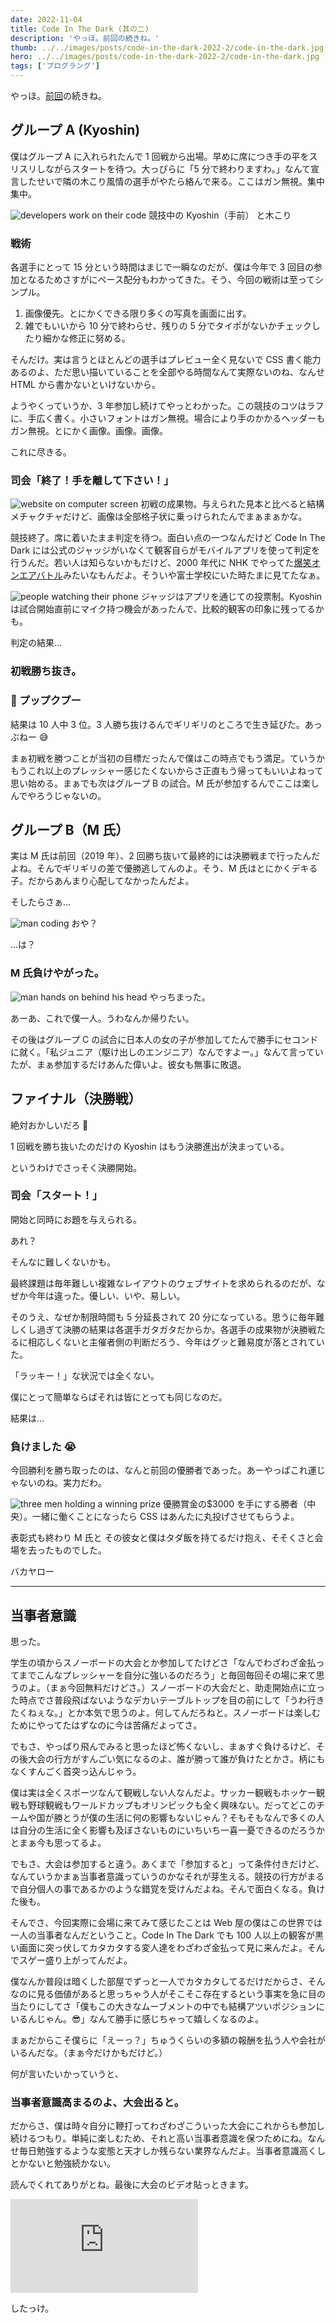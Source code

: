```yaml
---
date: 2022-11-04
title: Code In The Dark (其の二)
description: 'やっほ。前回の続きね。'
thumb: ../../images/posts/code-in-the-dark-2022-2/code-in-the-dark.jpg
hero: ../../images/posts/code-in-the-dark-2022-2/code-in-the-dark.jpg
tags: ['プログラング']
---
```


やっほ。[前回](https://quebec3.com/blog/code-in-the-dark-2022)の続きね。

## グループ A (Kyoshin)

僕はグループ A に入れられたんで 1 回戦から出場。早めに席につき手の平をスリスリしながらスタートを待つ。大っぴらに「5 分で終わりますわ。」なんて宣言したせいで隣の木こり風情の選手がやたら絡んで来る。ここはガン無視。集中集中。

![developers work on their code](../../images/posts/code-in-the-dark-2022-2/cid-coding.jpg)
競技中の Kyoshin（手前） と木こり

### 戦術

各選手にとって 15 分という時間はまじで一瞬なのだが、僕は今年で 3 回目の参加となるためさすがにペース配分もわかってきた。そう、今回の戦術は至ってシンプル。

1. 画像優先。とにかくできる限り多くの写真を画面に出す。
2. 雑でもいいから 10 分で終わらせ、残りの 5 分でタイポがないかチェックしたり細かな修正に努める。

そんだけ。実は言うとほとんどの選手はプレビュー全く見ないで CSS 書く能力あるのよ、ただ思い描いていることを全部やる時間なんて実際ないのね、なんせ HTML から書かないといけないから。

ようやくっていうか、3 年参加し続けてやっとわかった。この競技のコツはラフに、手広く書く。小さいフォントはガン無視。場合により手のかかるヘッダーもガン無視。とにかく画像。画像。画像。

これに尽きる。

### 司会「終了！手を離して下さい！」

![website on computer screen](../../images/posts/code-in-the-dark-2022-2/cid-result.jpg)
初戦の成果物。与えられた見本と比べると結構メチャクチャだけど、画像は全部格子状に乗っけられたんでまぁまぁかな。

競技終了。席に着いたまま判定を待つ。面白い点の一つなんだけど Code In The Dark には公式のジャッジがいなくて観客自らがモバイルアプリを使って判定を行うんだ。若い人は知らないかもだけど、2000 年代に NHK でやってた[爆笑オンエアバトル](https://ja.wikipedia.org/wiki/%E7%88%86%E7%AC%91%E3%82%AA%E3%83%B3%E3%82%A8%E3%82%A2%E3%83%90%E3%83%88%E3%83%AB)みたいなもんだよ。そういや富士学校にいた時たまに見てたなぁ。

![people watching their phone](../../images/posts/code-in-the-dark-2022-2/cid-audience.jpg)
ジャッジはアプリを通じての投票制。Kyoshin は試合開始直前にマイク持つ機会があったんで、比較的観客の印象に残ってるかも。

判定の結果…

### 初戦勝ち抜き。

### 🥳 プップクプー

結果は 10 人中 3 位。3 人勝ち抜けるんでギリギリのところで生き延びた。あっぶねー 😅

まぁ初戦を勝つことが当初の目標だったんで僕はこの時点でもう満足。ていうかもうこれ以上のプレッシャー感じたくないからさ正直もう帰ってもいいよねって思い始める。まぁでも次はグループ B の試合。M 氏が参加するんでここは楽しんでやろうじゃないの。

## グループ B（M 氏）

実は M 氏は前回（2019 年）、2 回勝ち抜いて最終的には決勝戦まで行ったんだよね。そんでギリギリの差で優勝逃してんのよ。そう、M 氏はとにかくデキる子。だからあんまり心配してなかったんだよ。

そしたらさぁ…

![man coding](../../images/posts/code-in-the-dark-2022-2/cid-m-coding.jpg)
おや？

…は？

### M 氏負けやがった。

![man hands on behind his head](../../images/posts/code-in-the-dark-2022-2/cid-m-lost.jpg)
やっちまった。

あーあ、これで僕一人。うわなんか帰りたい。

その後はグループ C の試合に日本人の女の子が参加してたんで勝手にセコンドに就く。「私ジュニア（駆け出しのエンジニア）なんですよー。」なんて言っていたが、まぁ参加するだけあんた偉いよ。彼女も無事に敗退。

## ファイナル（決勝戦）

絶対おかしいだろ 🤣

1 回戦を勝ち抜いたのだけの Kyoshin はもう決勝進出が決まっている。

というわけでさっそく決勝開始。

### 司会「スタート！」

開始と同時にお題を与えられる。

あれ？

そんなに難しくないかも。

最終課題は毎年難しい複雑なレイアウトのウェブサイトを求められるのだが、なぜか今年は違った。優しい、いや、易しい。

そのうえ、なぜか制限時間も 5 分延長されて 20 分になっている。思うに毎年難しくし過ぎて決勝の結果は各選手ガタガタだからか。各選手の成果物が決勝戦たるに相応しくないと主催者側の判断だろう、今年はグッと難易度が落とされていた。

「ラッキー！」な状況では全くない。

僕にとって簡単ならばそれは皆にとっても同じなのだ。

結果は…

### 負けました 😭

今回勝利を勝ち取ったのは、なんと前回の優勝者であった。あーやっぱこれ運じゃないのね。実力だわ。

![three men holding a winning prize](../../images/posts/code-in-the-dark-2022-2/cid-winner.jpg)
優勝賞金の$3000 を手にする勝者（中央）。一緒に働くことになったら CSS はあんたに丸投げさせてもらうよ。

表彰式も終わり M 氏と その彼女と僕はタダ飯を持てるだけ抱え、そそくさと会場を去ったものでした。

バカヤロー

---

## 当事者意識

思った。

学生の頃からスノーボードの大会とか参加してたけどさ「なんでわざわざ金払ってまでこんなプレッシャーを自分に強いるのだろう」と毎回毎回その場に来て思うのよ。（まぁ今回無料だけどさ。）スノーボードの大会だと、助走開始点に立った時点でさ普段飛ばないようなデカいテーブルトップを目の前にして「うわ行きたくねぇな。」とか本気で思うのよ。何してんだろねと。スノーボードは楽しむためにやってたはずなのに今は苦痛だよってさ。

でもさ、やっぱり飛んでみると思ったほど怖くないし、まぁすぐ負けるけど、その後大会の行方がすんごい気になるのよ、誰が勝って誰が負けたとかさ。柄にもなくすんごく首突っ込んじゃう。

僕は実は全くスポーツなんて観戦しない人なんだよ。サッカー観戦もホッケー観戦も野球観戦もワールドカップもオリンピックも全く興味ない。だってどこのチームや国が勝とうが僕の生活に何の影響もないじゃん？そもそもなんで多くの人は自分の生活に全く影響も及ぼさないものにいちいち一喜一憂できるのだろうかとまぁ今も思ってるよ。

でもさ、大会は参加すると違う。あくまで「参加すると」って条件付きだけど、なんていうかまぁ当事者意識っていうのかなそれが芽生える。競技の行方がまるで自分個人の事であるかのような錯覚を受けんだよね。そんで面白くなる。負けた後も。

そんでさ、今回実際に会場に来てみて感じたことは Web 屋の僕はこの世界では一人の当事者なんだということ。Code In The Dark でも 100 人以上の観客が黒い画面に突っ伏してカタカタする変人達をわざわざ金払って見に来んだよ。そんでスゲー盛り上がってんだよ。

僕なんか普段は暗くした部屋でずっと一人でカタカタしてるだけだからさ、そんなのに見る価値があると思っちゃう人がそこそこ存在するという事実を急に目の当たりにしてさ「僕もこの大きなムーブメントの中でも結構アツいポジションにいるんじゃん。😎」なんて勝手に感じちゃって嬉しくなるのよ。

まぁだからこそ僕らに「えーっ？」ちゅうくらいの多額の報酬を払う人や会社がいるんだな。（まぁ今だけかもだけど。）

何が言いたいかっていうと、

### 当事者意識高まるのよ、大会出ると。

だからさ、僕は時々自分に鞭打ってわざわざこういった大会にこれからも参加し続けるつもり。単純に楽しむため、それと高い当事者意識を保つためにね。なんせ毎日勉強するような変態と天才しか残らない業界なんだよ。当事者意識高くしとかないと勉強続かない。

読んでくれてありがとね。最後に大会のビデオ貼っときます。

<div class='iframe-container'>
  <iframe
    style='border:0;'
    src='https://www.youtube.com/embed/ehahLZ4kN_M'
    width={IFRAME.WIDTH}
    height={IFRAME.HEIGHT}
    frameborder='0'
  ></iframe>
</div>

したっけ。

